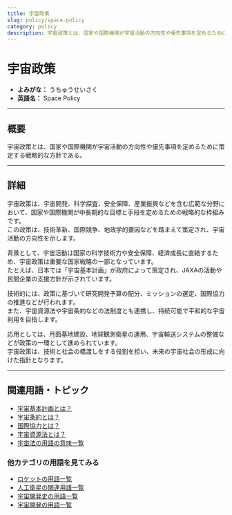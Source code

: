```yaml
---
title: 宇宙政策
slug: policy/space-policy
category: policy
description: 宇宙政策とは、国家や国際機関が宇宙活動の方向性や優先事項を定めるために策定する戦略的な方針である。
---
```



<Head>
  <script type="application/ld+json">
    {`{
      "@context": "https://schema.org",
      "@type": "DefinedTerm",
      "name": "宇宙政策",
      "inDefinedTermSet": "https://www.space-portal.org",
      "termCode": "policy/space-policy",
      "description": "宇宙政策とは、国家や国際機関が宇宙活動の方向性や優先事項を定めるために策定する戦略的な方針である。",
      "url": "https://www.space-portal.org/docs/policy/space-policy"
    }`}
  </script>
</Head>

# 宇宙政策

- **よみがな：** うちゅうせいさく  
- **英語名：** Space Policy  

---

## 概要

宇宙政策とは、国家や国際機関が宇宙活動の方向性や優先事項を定めるために策定する戦略的な方針である。

---

## 詳細

宇宙政策は、宇宙開発、科学探査、安全保障、産業振興などを含む広範な分野において、国家や国際機関が中長期的な目標と手段を定めるための戦略的な枠組みです。  
この政策は、技術革新、国際競争、地政学的要因などを踏まえて策定され、宇宙活動の方向性を示します。  

背景として、宇宙活動は国家の科学技術力や安全保障、経済成長に直結するため、宇宙政策は重要な国家戦略の一部となっています。  
たとえば、日本では「宇宙基本計画」が政府によって策定され、JAXAの活動や民間企業の支援方針が示されています。  

技術的には、政策に基づいて研究開発予算の配分、ミッションの選定、国際協力の推進などが行われます。  
また、宇宙資源法や宇宙条約などの法制度とも連携し、持続可能で平和的な宇宙利用を目指します。  

応用としては、月面基地建設、地球観測衛星の運用、宇宙輸送システムの整備などが政策の一環として進められています。  
宇宙政策は、技術と社会の橋渡しをする役割を担い、未来の宇宙社会の形成に向けた指針となります。


---

## 関連用語・トピック

- [宇宙基本計画とは？](/docs/policy/space-policy)
- [宇宙条約とは？](/docs/policy/outer-space-treaty)
- [国際協力とは？](/docs/policy/international-cooperation)
- [宇宙資源法とは？](/docs/policy/space-resources-law)
- [宇宙法の用語の意味一覧](/docs/category/policy)

### 他カテゴリの用語を見てみる
- [ロケットの用語一覧](/docs/category/rocket)
- [人工衛星の関連用語一覧](/docs/category/satellite)
- [宇宙開発史の用語一覧](/docs/category/history)
- [宇宙開発の用語一覧](/docs/category/glossary)
